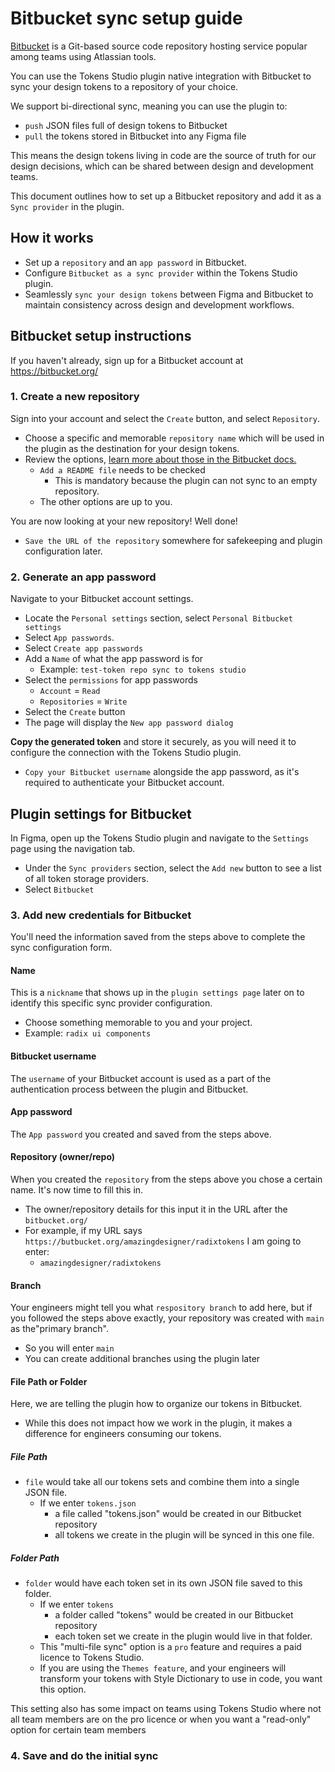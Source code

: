 # Bitbucket sync setup guide
[Bitbucket](https://bitbucket.org/product) is a Git-based source code repository hosting service popular among teams using Atlassian tools. 

You can use the Tokens Studio plugin native integration with Bitbucket to sync your design tokens to a repository of your choice. 

We support bi-directional sync, meaning you can use the plugin to: 
- `push` JSON files full of design tokens to Bitbucket
- `pull` the tokens stored in Bitbucket into any Figma file

This means the design tokens living in code are the source of truth for our design decisions, which can be shared between design and development teams. 

This document outlines how to set up a Bitbucket repository and add it as a `Sync provider` in the plugin. 
## How it works
- Set up a `repository` and an `app password` in Bitbucket.
- Configure `Bitbucket as a sync provider` within the Tokens Studio plugin.
- Seamlessly `sync your design tokens` between Figma and Bitbucket to maintain consistency across design and development workflows.

## Bitbucket setup instructions
If you haven't already, sign up for a Bitbucket account at https://bitbucket.org/

### 1. Create a new repository
Sign into your account and select the `Create` button, and select `Repository`.
- Choose a specific and memorable `repository name` which will be used in the plugin as the destination for your design tokens. 
- Review the options, [learn more about those in the Bitbucket docs.](https://support.atlassian.com/bitbucket-cloud/docs/create-a-git-repository/)
	- `Add a README file` needs to be checked
		- This is mandatory because the plugin can not sync to an empty repository.
	- The other options are up to you.

You are now looking at your new repository! Well done! 
- `Save the URL of the repository` somewhere for safekeeping and plugin configuration later. 

### 2. Generate an app password
Navigate to your Bitbucket account settings.
- Locate the `Personal settings` section, select `Personal Bitbucket settings`
- Select `App passwords`.
- Select `Create app passwords`
- Add a `Name` of what the app password is for
	- Example: `test-token repo sync to tokens studio`
- Select the `permissions` for app passwords
	- `Account` = `Read`
	- `Repositories` = `Write`
- Select the `Create` button
- The page will display the `New app password dialog`

**Copy the generated token** and store it securely, as you will need it to configure the connection with the Tokens Studio plugin.
- `Copy your Bitbucket username` alongside the app password, as it's required to authenticate your Bitbucket account. 

## Plugin settings for Bitbucket
In Figma, open up the Tokens Studio plugin and navigate to the `Settings` page using the navigation tab. 
- Under the `Sync providers` section, select the `Add new` button to see a list of all token storage providers. 
- Select `Bitbucket` 

### 3. Add new credentials for Bitbucket 
You'll need the information saved from the steps above to complete the sync configuration form. 

#### Name
This is a `nickname` that shows up in the `plugin settings page` later on to identify this specific sync provider configuration. 
- Choose something memorable to you and your project. 
- Example: `radix ui components`

#### Bitbucket username
The `username` of your Bitbucket account is used as a part of the authentication process between the plugin and Bitbucket.

#### App password 
The `App password` you created and saved from the steps above. 

#### Repository (owner/repo)
When you created the `repository` from the steps above you chose a certain name. It's now time to fill this in.
- The owner/repository details for this input it in the URL after the `bitbucket.org/` 
- For example, if my URL says `https://butbucket.org/amazingdesigner/radixtokens` I am going to enter:
	- `amazingdesigner/radixtokens` 

#### Branch 
Your engineers might tell you what `respository branch` to add here, but if you followed the steps above exactly, your repository was created with `main` as the"primary branch".
- So you will enter `main` 
- You can create additional branches using the plugin later

#### File Path or Folder 
Here, we are telling the plugin how to organize our tokens in Bitbucket. 
- While this does not impact how we work in the plugin, it makes a difference for engineers consuming our tokens. 

##### File Path
- `file` would take all our tokens sets and combine them into a single JSON file.
	- If we enter `tokens.json` 
		- a file called "tokens.json" would be created in our Bitbucket repository
		- all tokens we create in the plugin will be synced in this one file. 

##### Folder Path
- `folder` would have each token set in its own JSON file saved to this folder. 
	- If we enter `tokens` 
		- a folder called "tokens" would be created in our Bitbucket repository
		- each token set we create in the plugin would live in that folder. 
	- This "multi-file sync" option is a `pro` feature and requires a paid licence to Tokens Studio. 
	- If you are using the `Themes feature`, and your engineers will transform your tokens with Style Dictionary to use in code, you want this option. 

This setting also has some impact on teams using Tokens Studio where not all team members are on the pro licence or when you want a "read-only" option for certain team members

### 4. Save and do the initial sync

